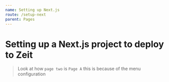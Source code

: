 ```yaml
---
name: Setting up Next.js
route: /setup-next
parent: Pages
---
```


# Setting up a Next.js project to deploy to Zeit

> Look at how `page two` is `Page A` this is because of the menu configuration
